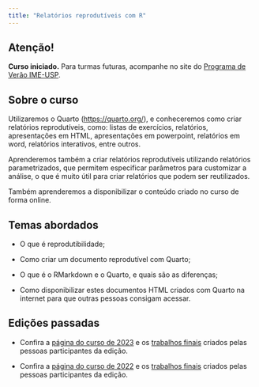 ```yaml
---
title: "Relatórios reprodutíveis com R"
---
```


::: callout-warning

## Atenção!

**Curso iniciado.** Para turmas futuras, acompanhe no site do [Programa de Verão IME-USP](https://www.ime.usp.br/verao/index.php/turmas/apresentacao.php).

:::

## Sobre o curso

Utilizaremos o Quarto (<https://quarto.org/>), e conheceremos como criar relatórios reprodutíveis, como: listas de exercícios, relatórios, apresentações em HTML, apresentações em powerpoint, relatórios em word, relatórios interativos, entre outros.

Aprenderemos também a criar relatórios reprodutíveis utilizando relatórios parametrizados, que permitem especificar parâmetros para customizar a análise, o que é muito útil para criar relatórios que podem ser reutilizados.

Também aprenderemos a disponibilizar o conteúdo criado no curso de forma online.

## Temas abordados

-   O que é reprodutibilidade;

-   Como criar um documento reprodutível com Quarto;

-   O que é o RMarkdown e o Quarto, e quais são as diferenças;

-   Como disponibilizar estes documentos HTML criados com Quarto na internet para que outras pessoas consigam acessar.

## Edições passadas

-   Confira a [página do curso de 2023](https://beatrizmilz.github.io/2023-curso-de-verao-ime-usp-relatorios/programacao-do-curso.html) e os [trabalhos finais](https://beatrizmilz.github.io/2023-curso-de-verao-ime-usp-relatorios/trabalho_final.html) criados pelas pessoas participantes da edição.

-   Confira a [página do curso de 2022](https://beatrizmilz.github.io/2022-curso-de-verao-ime-usp-relatorios/programacao-do-curso.html) e os [trabalhos finais](https://beatrizmilz.github.io/2022-curso-de-verao-ime-usp-relatorios/trabalho_final.html) criados pelas pessoas participantes da edição.
